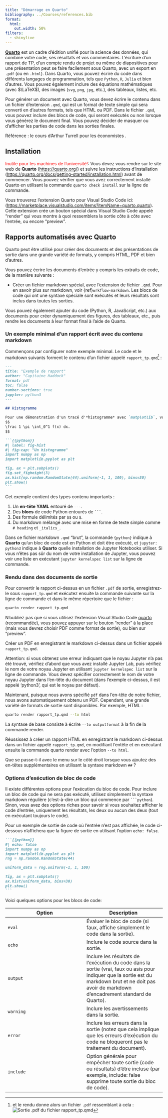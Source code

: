 ```yaml
---
title: "Démarrage en Quarto"
bibliography: ../Courses/references.bib
format:
  html:
    out.width: 50%
filters:
  - shinylive
---
```



[**Quarto**](https://quarto.org/) est un cadre d'édition unifié pour la science des données, qui combine votre code, ses résultats et vos commentaires.
L'écriture d'un rapport de TP, d'un compte rendu de projet ou même de diapositives pour une présentation peut se faire facilement sous Quarto, avec un export en `.pdf` (ou en `.html`). Dans Quarto, vous pouvez écrire du code dans différents langages de programmation, tels que `Python`, `R`, `Julia` et bien d'autres.
Vous pouvez également inclure des équations mathématiques (avec $\LaTeX$), des images (`svg`, `png`, `jpg`, etc.), des tableaux, listes, etc.


Pour générer un document avec Quarto, vous devez écrire le contenu dans un fichier d'extension `.qmd`, qui est un format de texte simple qui sera converti en d'autres formats, tels que HTML ou PDF. Dans le fichier `.qmd`, vous pouvez inclure des blocs de code, qui seront exécutés ou non lorsque vous générez le document final. Vous pouvez décider de masquer ou d'afficher les parties de code dans les sorties finales. 

Référence : le cours d'Arthur Turrell pour les économistes [](https://aeturrell.github.io/coding-for-economists/intro.html).


## Installation

<span style="color:red;">Inutile pour les machines de l'université!</span>: Vous devez vous rendre sur le site web de **Quarto** (<https://quarto.org/>) et suivre les instructions d'installation (<https://quarto.org/docs/getting-started/installation.html>) avant de commencer. Vous pouvez vérifier que vous avez correctement installé Quarto en utilisant la commande `quarto check install` sur la ligne de commande.

Vous trouverez l'extension Quarto pour Visual Studio Code ici: (<https://marketplace.visualstudio.com/items?itemName=quarto.quarto>). Cette extension crée un bouton spécial dans Visual Studio Code appelé "render" qui vous montre à quoi ressemblera la sortie côte à côte avec l'entrée, ou encore "preview".


## Rapports automatisés avec **Quarto**

Quarto peut être utilisé pour créer des documents et des présentations de sortie dans une grande variété de formats, y compris HTML, PDF et bien d'autres.

Vous pouvez écrire les documents d'entrée y compris les extraits de code, de la manière suivante :

- Créer un fichier markdown spécial, avec l'extension de fichier `.qmd`. Pour en savoir plus sur markdown, voir {ref}`wrkflow-markdown`. Les blocs de code qui ont une syntaxe spéciale sont exécutés et leurs résultats sont inclus dans toutes les sorties.

Vous pouvez également ajouter du code (Python, R, JavaScript, etc.) aux documents pour créer dynamiquement des figures, des tableaux, etc., puis rendre les documents à leur format final à l'aide de Quarto.

### Un exemple minimal d'un rapport écrit avec du contenu markdown

Commençons par configurer notre exemple minimal. Le code et le markdown suivants forment le contenu d'un fichier appelé `rapport_tp.qmd`^[et le rendu donne alors un fichier `.pdf` ressemblant à cela :![Sortie `.pdf` du fichier `rapport_tp.qmd` ](Images/quarto_demo.jpg)] :

````markdown
---
title: "Exemple de rapport"
author: "Capitaine Haddock"
format: pdf
toc: false
number-sections: true
jupyter: python3
---

## Histogramme

Pour une démonstration d'un tracé d'*histogramme* avec `matplotlib`, voir @fig-hist. On peut aussi inclure des formules 
$$
\frac 1 \pi \int_0^1 f(x) dx.
$$

```{{python}}
#| label: fig-hist
#| fig-cap: "Un histogramme"
import numpy as np
import matplotlib.pyplot as plt

fig, ax = plt.subplots()
fig.set_figheight(3)
ax.hist(np.random.RandomState(44).uniform(-1, 1, 100), bins=30)
plt.show()
```
````

Cet exemple contient des types contenu importants :

1. Un **en-tête YAML** entouré de `---`.
2. Des **blocs** de code Python entourés de ```` ``` ````.
3. Des formule délimités par `$$` ou `$`.
4. Du markdown mélangé avec une mise en forme de texte simple comme `# heading` et `_italics_`.

Dans ce fichier markdown `.qmd` "brut", la commande `{python}` indique à **Quarto** qu'un bloc de code est en Python et doit être exécuté, et `jupyter: python3` indique à **Quarto** quelle installation de Jupyter Notebooks utiliser. Si vous n'êtes pas sûr du nom de votre installation de Jupyter, vous pouvez voir une liste en exécutant `jupyter kernelspec list` sur la ligne de commande.


### Rendu dans des documents de sortie

Pour convertir le rapport ci-dessus en un fichier `.pdf` de sortie, enregistrez-le sous `rapport_tp.qmd` et exécutez ensuite la commande suivante sur la ligne de commande et dans le même répertoire que le fichier :

```bash
quarto render rapport_tp.qmd
```

N'oubliez pas que si vous utilisez l'extension Visual Studio Code [quarto](https://marketplace.visualstudio.com/items?itemName=quarto.quarto) (recommandée), vous pouvez appuyer sur le bouton "render" à la place (mais vous devrez choisir PDF comme format de sortie), ou bien sur "preview".

:::{#exr-pdf}
Créer un PDF en enregistrant le markdown ci-dessus dans un fichier appelé `rapport_tp.qmd`.

Attention: si vous obtenez une erreur indiquant que le noyau Jupyter n'a pas été trouvé, vérifiez d'abord que vous avez installé Jupyter Lab, puis vérifiez le nom de votre noyau Jupyter en utilisant `jupyter kernelspec list` sur la ligne de commande. Vous devez spécifier correctement le nom de votre noyau Jupyter dans l'en-tête du document (dans l'exemple ci-dessus, il est appelé 'python3', qui est le noyau par défaut).

:::

Maintenant, puisque nous avons spécifié `pdf` dans l'en-tête de notre fichier, nous avons automatiquement obtenu un PDF. Cependant, une grande variété de formats de sortie sont disponibles. Par exemple, HTML :

```bash
quarto render rapport_tp.qmd --to html
```

La syntaxe de base consiste à écrire `--to outputformat` à la fin de la commande render.

:::{#exr-html}

Réussissez à créer un rapport HTML en enregistrant le markdown ci-dessus dans un fichier appelé `rapport_tp.qmd`, en modifiant l'entête et en exécutant ensuite la commande quarto render avec l'option `--to html`.

Que se passe-t-il avec le menu sur le côté droit lorsque vous ajoutez des en-têtes supplémentaires en utilisant la syntaxe markdown `##` ?

:::

### Options d'exécution de bloc de code

Il existe différentes options pour l'exécution du bloc de code. Pour inclure un bloc de code qui ne sera pas exécuté, utilisez simplement la syntaxe markdown régulière (c'est-à-dire un bloc qui commence par ```` ```python ````). Sinon, vous avez des options riches pour savoir si vous souhaitez afficher le code d'entrée, uniquement les résultats, les deux ou aucun des deux (tout en exécutant toujours le code).

Pour un exemple de sortie de code où l'entrée n'est pas affichée, le code ci-dessous n'affichera que la figure de sortie en utilisant l'option `echo: false`.

````markdown
```{{python}}
#| echo: false
import numpy as np
import matplotlib.pyplot as plt
rng = np.random.RandomState(44)

uniform_data = rng.uniform(-1, 1, 100)

fig, ax = plt.subplots()
ax.hist(uniform_data, bins=30)
plt.show()
```
````

Voici quelques options pour les blocs de code:

| Option | Description |
| --- | --- |
| `eval` | Évaluer le bloc de code (si faux, affiche simplement le code dans la sortie). |
| `echo` | Inclure le code source dans la sortie. |
| `output` | Inclure les résultats de l'exécution du code dans la sortie (vrai, faux ou asis pour indiquer que la sortie est du markdown brut et ne doit pas avoir de markdown d'encadrement standard de Quarto). |
| `warning` | Inclure les avertissements dans la sortie. |
| `error` | Inclure les erreurs dans la sortie (notez que cela implique que les erreurs d'exécution du code ne bloqueront pas le traitement du document). |
| `include` | Option générale pour empêcher toute sortie (code ou résultats) d'être incluse (par exemple, include: false supprime toute sortie du bloc de code). |

